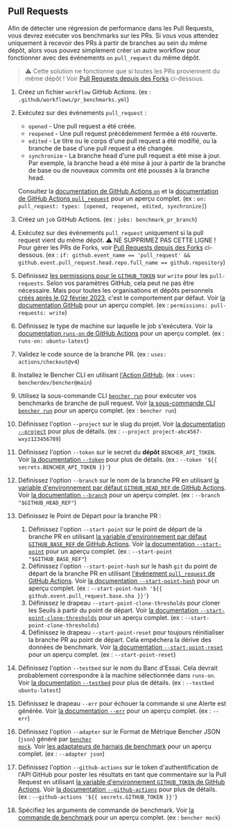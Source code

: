 
## Pull Requests

Afin de détecter une régression de performance dans les Pull Requests, vous devrez exécuter vos benchmarks sur les PRs.
Si vous vous attendez uniquement à recevoir des PRs à partir de branches au sein du même dépôt,
alors vous pouvez simplement créer un autre workflow pour fonctionner avec des événements `on` `pull_request` du même dépôt.

> ⚠️ Cette solution ne fonctionne que si toutes les PRs proviennent du même dépôt !
> Voir [Pull Requests depuis des Forks][pull requests from forks] ci-dessous.

<PullRequestsCode />

1. Créez un fichier `workflow` GitHub Actions.
   (ex : `.github/workflows/pr_benchmarks.yml`)
2. Exécutez sur des événements `pull_request` :
   - `opened` - Une pull request a été créée.
   - `reopened` - Une pull request précédemment fermée a été rouverte.
   - `edited` - Le titre ou le corps d'une pull request a été modifié, ou la branche de base d'une pull request a été changée.
   - `synchronize` - La branche head d'une pull request a été mise à jour.
   Par exemple, la branche head a été mise à jour à partir de la branche de base ou de nouveaux commits ont été poussés à la branche head.

   Consultez la [documentation de GitHub Actions `on`][github actions on]
   et la [documentation de GitHub Actions `pull_request`][github action pull_request] pour un aperçu complet.
   (ex : `on: pull_request: types: [opened, reopened, edited, synchronize]`)
3. Créez un `job` GitHub Actions.
   (ex : `jobs: benchmark_pr_branch`)
4. Exécutez sur des événements `pull_request` uniquement si la pull request vient du même dépôt.
   ⚠️ NE SUPPRIMEZ PAS CETTE LIGNE !
   Pour gérer les PRs de Forks, voir [Pull Requests depuis des Forks][pull requests from forks] ci-dessous.
   (ex : `if: github.event_name == 'pull_request' && github.event.pull_request.head.repo.full_name == github.repository`)
5. Définissez [les permissions pour le `GITHUB_TOKEN`][github token permissions]
   sur `write` pour les `pull-requests`.
   Selon vos paramètres GitHub, cela peut ne pas être nécessaire.
   Mais pour toutes les organisations et dépôts personnels
   [créés après le 02 février 2023][github token read only],
   c'est le comportement par défaut.
   Voir [la documentation GitHub][github token permissions security]
   pour un aperçu complet.
   (ex : `permissions: pull-requests: write`)
6. Définissez le type de machine sur laquelle le job s'exécutera.
   Voir la [documentation `runs-on` de GitHub Actions][github actions runs-on]
   pour un aperçu complet.
   (ex : `runs-on: ubuntu-latest`)
7. Validez le code source de la branche PR.
   (ex : `uses: actions/checkout@v4`)
8. Installez le Bencher CLI en utilisant [l'Action GitHub][bencher cli github action].
   (ex : `uses: bencherdev/bencher@main`)
9. Utilisez la sous-commande CLI <code><a href="/fr/docs/explanation/bencher-run/">bencher run</a></code>
   pour exécuter vos benchmarks de branche de pull request.
   Voir [la sous-commande CLI `bencher run`][bencher run] pour un aperçu complet.
   (ex : `bencher run`)
10. Définissez l'option `--project` sur le slug du projet.
    Voir [la documentation `--project`][project option] pour plus de détails.
    (ex : `--project project-abc4567-wxyz123456789`)
11. Définissez l'option `--token` sur le secret du **dépôt** `BENCHER_API_TOKEN`.
    Voir [la documentation `--token`][token option] pour plus de détails.
    (ex : `--token '${{ secrets.BENCHER_API_TOKEN }}'`)
12. Définissez l'option `--branch` sur le nom de la branche PR
    en utilisant [la variable d'environnement par défaut `GITHUB_HEAD_REF` de GitHub Actions][github default environment variables].
    Voir [la documentation `--branch`][branch option] pour un aperçu complet.
    (ex : `--branch "$GITHUB_HEAD_REF"`)
13. Définissez le Point de Départ pour la branche PR :
    1. Définissez l'option `--start-point` sur le point de départ de la branche PR
    en utilisant [la variable d'environnement par défaut `GITHUB_BASE_REF` de GitHub Actions][github default environment variables].
    Voir [la documentation `--start-point`][start point] pour un aperçu complet.
    (ex : `--start-point "$GITHUB_BASE_REF"`)
    2. Définissez l'option `--start-point-hash` sur le hash `git` du point de départ de la branche PR
    en utilisant [l'événement `pull_request` de GitHub Actions][github action pull_request].
    Voir [la documentation `--start-point-hash`][start point hash] pour un aperçu complet.
    (ex : `--start-point-hash '${{ github.event.pull_request.base.sha }}'`)
    3. Définissez le drapeau `--start-point-clone-thresholds` pour cloner les Seuils à partir du point de départ.
    Voir [la documentation `--start-point-clone-thresholds`][start point clone thresholds] pour un aperçu complet.
    (ex : `--start-point-clone-thresholds`)
    4. Définissez le drapeau `--start-point-reset` pour toujours réinitialiser la branche PR au point de départ.
    Cela empêchera la dérive des données de benchmark.
    Voir [la documentation `--start-point-reset`][start point reset] pour un aperçu complet.
    (ex : `--start-point-reset`)
14. Définissez l'option `--testbed` sur le nom du Banc d'Essai.
    Cela devrait probablement correspondre à la machine sélectionnée dans `runs-on`.
    Voir [la documentation `--testbed`][testbed option] pour plus de détails.
    (ex : `--testbed ubuntu-latest`)
15. Définissez le drapeau `--err` pour échouer la commande si une Alerte est générée.
   Voir [la documentation `--err`][alert err] pour un aperçu complet.
   (ex : `--err`)
16. Définissez l'option `--adapter` sur le Format de Métrique Bencher JSON (`json`) généré par <code><a href="/fr/docs/reference/bencher-metric-format/#bencher-mock">bencher mock</a></code>.
   Voir [les adaptateurs de harnais de benchmark][adapter json] pour un aperçu complet.
   (ex : `--adapter json`)
17. Définissez l'option `--github-actions` sur le token d'authentification de l'API GitHub pour poster les résultats en tant que commentaire sur la Pull Request en utilisant
    [la variable d'environnement `GITHUB_TOKEN` de GitHub Actions][github token].
    Voir [la documentation `--github-actions`][github actions option] pour plus de détails.
    (ex : `--github-actions '${{ secrets.GITHUB_TOKEN }}'`)
18. Spécifiez les arguments de commande de benchmark.
    Voir [la commande de benchmark][command argument] pour un aperçu complet.
    (ex : `bencher mock`)

<PullRequestsClosed />

[github actions on]: https://docs.github.com/fr/actions/using-workflows/workflow-syntax-for-github-actions#on
[github action pull_request]: https://docs.github.com/fr/webhooks/webhook-events-and-payloads#pull_request
[github token permissions]: https://docs.github.com/fr/actions/using-jobs/assigning-permissions-to-jobs#setting-the-github_token-permissions-for-a-specific-job
[github token read only]: https://github.blog/changelog/2023-02-02-github-actions-updating-the-default-github_token-permissions-to-read-only/
[github token permissions security]: https://docs.github.com/fr/actions/security-guides/automatic-token-authentication#modifying-the-permissions-for-the-github_token
[github actions runs-on]: https://docs.github.com/fr/actions/using-workflows/workflow-syntax-for-github-actions#jobsjob_idruns-on
[bencher cli github action]: https://github.com/marketplace/actions/bencher-cli
[github default environment variables]: https://docs.github.com/fr/actions/writing-workflows/choosing-what-your-workflow-does/store-information-in-variables
[github token]: https://docs.github.com/fr/actions/security-guides/automatic-token-authentication

[bencher run]: /fr/docs/explanation/bencher-run/
[project option]: /fr/docs/explanation/bencher-run/#--project-project
[token option]: /fr/docs/explanation/bencher-run/#--token-token
[branch option]: /fr/docs/explanation/branch-selection/#--branch-branch
[start point]: /fr/docs/explanation/branch-selection/#--start-point-branch
[start point hash]: /fr/docs/explanation/branch-selection/#--start-point-hash-hash
[start point clone thresholds]: /fr/docs/explanation/branch-selection/#--start-point-clone-thresholds
[start point reset]: /fr/docs/explanation/branch-selection/#--start-point-reset
[testbed option]: /fr/docs/explanation/bencher-run/#--testbed-testbed
[alert err]: /fr/docs/explanation/thresholds/#--err
[bmf]: /fr/docs/reference/bencher-metric-format/
[adapter json]: /fr/docs/explanation/adapters/#-json
[github actions option]: /fr/docs/explanation/bencher-run/#--github-actions-github_token
[command argument]: /fr/docs/explanation/bencher-run/#benchmark-command

[pull requests from forks]: #pull-requests-from-forks